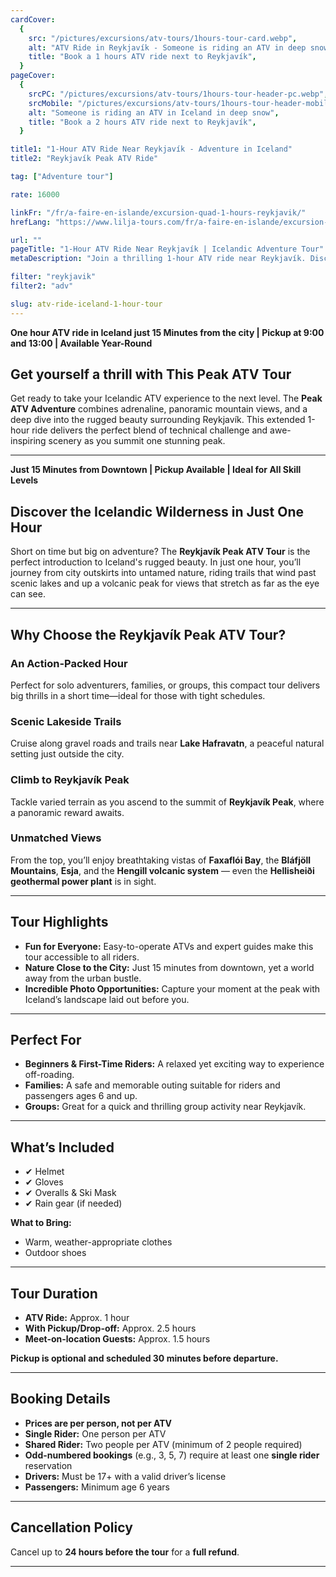 ```yaml
---
cardCover:
  {
    src: "/pictures/excursions/atv-tours/1hours-tour-card.webp",
    alt: "ATV Ride in Reykjavík - Someone is riding an ATV in deep snow",
    title: "Book a 1 hours ATV ride next to Reykjavík",
  }
pageCover:
  {
    srcPC: "/pictures/excursions/atv-tours/1hours-tour-header-pc.webp",
    srcMobile: "/pictures/excursions/atv-tours/1hours-tour-header-mobile.webp",
    alt: "Someone is riding an ATV in Iceland in deep snow",
    title: "Book a 2 hours ATV ride next to Reykjavík",
  }

title1: "1-Hour ATV Ride Near Reykjavík - Adventure in Iceland"
title2: "Reykjavík Peak ATV Ride"

tag: ["Adventure tour"]

rate: 16000

linkFr: "/fr/a-faire-en-islande/excursion-quad-1-hours-reykjavik/"
hrefLang: "https://www.lilja-tours.com/fr/a-faire-en-islande/excursion-quad-1-hours-reykjavik/"

url: ""
pageTitle: "1-Hour ATV Ride Near Reykjavík | Icelandic Adventure Tour"
metaDescription: "Join a thrilling 1-hour ATV ride near Reykjavík. Discover Iceland’s rugged beauty, climb Reykjavík Peak, and enjoy stunning views of Faxaflói Bay, Bláfjöll Mountains, and more. Book your adventure!"

filter: "reykjavik"
filter2: "adv"

slug: atv-ride-iceland-1-hour-tour
---
```


**One hour ATV ride in Iceland just 15 Minutes from the city | Pickup at 9:00 and 13:00 | Available Year-Round**

## **Get yourself a thrill with This Peak ATV Tour**

Get ready to take your Icelandic ATV experience to the next level. The **Peak ATV Adventure** combines adrenaline, panoramic mountain views, and a deep dive into the rugged beauty surrounding Reykjavík. This extended 1-hour ride delivers the perfect blend of technical challenge and awe-inspiring scenery as you summit one stunning peak.

---

**Just 15 Minutes from Downtown | Pickup Available | Ideal for All Skill Levels**

## **Discover the Icelandic Wilderness in Just One Hour**

Short on time but big on adventure? The **Reykjavík Peak ATV Tour** is the perfect introduction to Iceland's rugged beauty. In just one hour, you’ll journey from city outskirts into untamed nature, riding trails that wind past scenic lakes and up a volcanic peak for views that stretch as far as the eye can see.

---

## **Why Choose the Reykjavík Peak ATV Tour?**

### **An Action-Packed Hour**

Perfect for solo adventurers, families, or groups, this compact tour delivers big thrills in a short time—ideal for those with tight schedules.

### **Scenic Lakeside Trails**

Cruise along gravel roads and trails near **Lake Hafravatn**, a peaceful natural setting just outside the city.

### **Climb to Reykjavík Peak**

Tackle varied terrain as you ascend to the summit of **Reykjavík Peak**, where a panoramic reward awaits.

### **Unmatched Views**

From the top, you’ll enjoy breathtaking vistas of **Faxaflói Bay**, the **Bláfjöll Mountains**, **Esja**, and the **Hengill volcanic system** — even the **Hellisheiði geothermal power plant** is in sight.

---

## **Tour Highlights**

- **Fun for Everyone:** Easy-to-operate ATVs and expert guides make this tour accessible to all riders.
- **Nature Close to the City:** Just 15 minutes from downtown, yet a world away from the urban bustle.
- **Incredible Photo Opportunities:** Capture your moment at the peak with Iceland’s landscape laid out before you.

---

## **Perfect For**

- **Beginners & First-Time Riders:** A relaxed yet exciting way to experience off-roading.
- **Families:** A safe and memorable outing suitable for riders and passengers ages 6 and up.
- **Groups:** Great for a quick and thrilling group activity near Reykjavík.

---

## **What’s Included**

- ✔ Helmet  
- ✔ Gloves  
- ✔ Overalls & Ski Mask  
- ✔ Rain gear (if needed)

**What to Bring:**

- Warm, weather-appropriate clothes
- Outdoor shoes

---

## **Tour Duration**

- **ATV Ride:** Approx. 1 hour
- **With Pickup/Drop-off:** Approx. 2.5 hours
- **Meet-on-location Guests:** Approx. 1.5 hours

**Pickup is optional and scheduled 30 minutes before departure.**

---

## **Booking Details**

- **Prices are per person, not per ATV**
- **Single Rider:** One person per ATV
- **Shared Rider:** Two people per ATV (minimum of 2 people required)
- **Odd-numbered bookings** (e.g., 3, 5, 7) require at least one **single rider** reservation
- **Drivers:** Must be 17+ with a valid driver’s license
- **Passengers:** Minimum age 6 years

---

## **Cancellation Policy**

Cancel up to **24 hours before the tour** for a **full refund**.

---

<script type="text/javascript" src="https://widgets.bokun.io/assets/javascripts/apps/build/BokunWidgetsLoader.js?bookingChannelUUID=97236c68-b945-4a96-8587-660bdc4c45fd" async></script>

<div class="bokunWidget" data-src="https://widgets.bokun.io/online-sales/97236c68-b945-4a96-8587-660bdc4c45fd/experience-calendar/86"></div>
